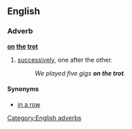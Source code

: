 ==English==

===Adverb===
'''[[on]] [[the]] [[trot]]'''

# [[successively]], one after the other.
#:''We played five gigs '''on the trot'''.''

====Synonyms====
*[[in a row]]

[[Category:English adverbs]]